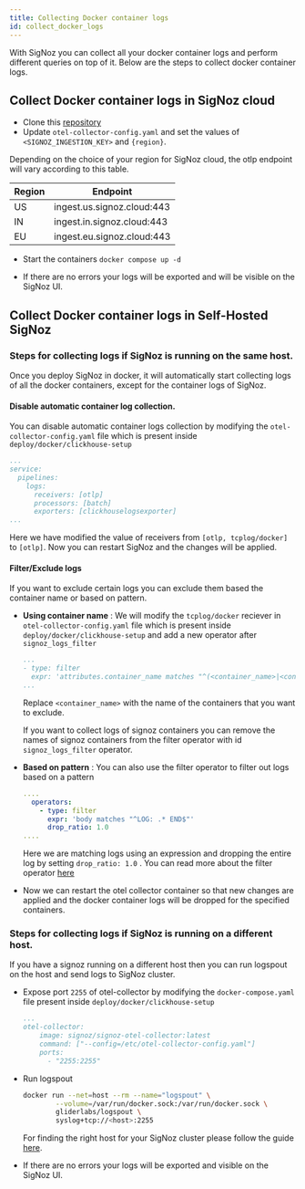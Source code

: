 ```yaml
---
title: Collecting Docker container logs
id: collect_docker_logs
---
```


With SigNoz you can collect all your docker container logs and perform different queries on top of it.
Below are the steps to collect docker container logs.


## Collect Docker container logs in SigNoz cloud

  * Clone this [repository](https://github.com/SigNoz/docker-container-logs)
  * Update  `otel-collector-config.yaml` and set the values of `<SIGNOZ_INGESTION_KEY>` and `{region}`.
  
  Depending on the choice of your region for SigNoz cloud, the otlp endpoint will vary according to this table.

  | Region | Endpoint                   |
  | ------ | -------------------------- |
  | US     | ingest.us.signoz.cloud:443 |
  | IN     | ingest.in.signoz.cloud:443 |
  | EU     | ingest.eu.signoz.cloud:443 |
  
* Start the containers `docker compose up -d`

* If there are no errors your logs will be exported and will be visible on the SigNoz UI.
  


## Collect Docker container logs in Self-Hosted SigNoz

###  Steps for collecting logs if SigNoz is running on the same host.
Once you deploy SigNoz in docker, it will automatically start collecting logs of all the docker containers, except for the container logs of SigNoz. 

#### Disable automatic container log collection.
You can disable automatic container logs collection by modifying the `otel-collector-config.yaml` file which is present inside `deploy/docker/clickhouse-setup`

  ```yaml {5}
  ...
  service:
    pipelines:
      logs:
        receivers: [otlp]
        processors: [batch]
        exporters: [clickhouselogsexporter]
  ...
  ```
  Here we have modified the value of receivers from `[otlp, tcplog/docker]` to `[otlp]`.
  Now you can restart SigNoz and the changes will be applied.

#### Filter/Exclude logs
If you want to exclude certain logs you can exclude them based the container name or based on pattern.

* **Using container name** : We will modify the `tcplog/docker` reciever in `otel-collector-config.yaml` file which is present inside `deploy/docker/clickhouse-setup` and add a new operator after `signoz_logs_filter`
  ```yaml {2}
  ...
  - type: filter
    expr: 'attributes.container_name matches "^(<container_name>|<container_name>)'
  ...
  ```
  Replace `<container_name>` with the name of the containers that you want to exclude.

  If you want to collect logs of signoz containers you can remove the names of signoz containers from the filter operator with id `signoz_logs_filter` operator.

* **Based on pattern** : You can also use the filter operator to filter out logs based on a pattern
  ```yaml {3-6}
  ....
    operators:
      - type: filter
        expr: 'body matches "^LOG: .* END$"'
        drop_ratio: 1.0
  ....
  ```
  Here we are matching logs using an expression and dropping the entire log by setting `drop_ratio: 1.0` . You can read more about the filter operator [here](https://github.com/open-telemetry/opentelemetry-collector-contrib/blob/main/pkg/stanza/docs/operators/filter.md)

* Now we can restart the otel collector container so that new changes are applied and the docker container logs will be dropped for the specified containers.

### Steps for collecting logs if SigNoz is running on a different host.

If you have a signoz running on a different host then you can run logspout on the host and send logs to SigNoz cluster.

* Expose port `2255` of otel-collector by modifying the `docker-compose.yaml` file present inside `deploy/docker/clickhouse-setup`
  ```yaml {6}
  ...
  otel-collector:
      image: signoz/signoz-otel-collector:latest
      command: ["--config=/etc/otel-collector-config.yaml"]
      ports:
        - "2255:2255"
  ```

* Run logspout 
  ```bash
  docker run --net=host --rm --name="logspout" \
          --volume=/var/run/docker.sock:/var/run/docker.sock \
          gliderlabs/logspout \
          syslog+tcp://<host>:2255

  ```

  For finding the right host for your SigNoz cluster please follow the guide [here](../install/troubleshooting.md#signoz-otel-collector-address-grid).  

* If there are no errors your logs will be exported and visible on the SigNoz UI. 